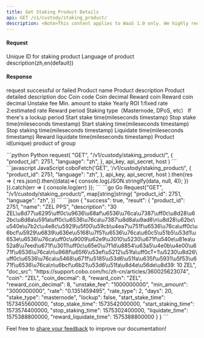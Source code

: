 ```yaml
---
title: Get Staking Product Details
api: GET /v1/custody/staking_product/ 
description: <Note>This content applies to WaaS 1.0 only. We highly recommend that you upgrade to [WaaS 2.0](https://www.cobo.com/developers/v2/guides/overview/introduction).</Note> This endpoint returns information about a staking product with the given product ID. The response is a JSON object containing details about the product, such as its name, description, and rewards. The language parameter can be used to specify the language of the response (default is English).
---
```

#### Request
<ParamField query="product_id" type="String" required>Unique ID for staking product</ParamField>
<ParamField query="language" type="String" >Language of product description(zh,en(default))</ParamField>

#### Response
<ResponseField name="success" type="bool">request successful or failed</ResponseField>
<ResponseField name="result" type="object">
    <Expandable title="object">
        <ResponseField name="name" type="String" >Product name</ResponseField>
        <ResponseField name="description" type="String" >Product description</ResponseField>
        <ResponseField name="doc_src" type="String" >Product detailed description doc</ResponseField>
        <ResponseField name="coin" type="String" >Coin code</ResponseField>
        <ResponseField name="coin_decimal" type="Int" >Coin decimal</ResponseField>
        <ResponseField name="reward_coin" type="String" >Reward coin</ResponseField>
        <ResponseField name="reward_coin_decimal" type="Int" >Reward coin decimal</ResponseField>
        <ResponseField name="unstake_fee" type="String" >Unstake fee</ResponseField>
        <ResponseField name="min_amount" type="String" >Min. amount to stake</ResponseField>
        <ResponseField name="rate" type="String" >Yearly ROI</ResponseField>
        <ResponseField name="rate_type" type="Int" >1:fixed rate 2:estimated rate</ResponseField>
        <ResponseField name="days" type="Int" >Reward period</ResponseField>
        <ResponseField name="stake_type" type="String" >Staking type（Masternode, DPoS, etc）</ResponseField>
        <ResponseField name="lockup" type="Bool" >If there's a lockup period</ResponseField>
        <ResponseField name="start_stake_time" type="Int" >Start stake time(mileseconds timestamp)</ResponseField>
        <ResponseField name="stop_stake_time" type="Int" >Stop stake time(mileseconds timestamp)</ResponseField>
        <ResponseField name="start_staking_time" type="Int" >Start staking time(mileseconds timestamp)</ResponseField>
        <ResponseField name="stop_staking_time" type="Int" >Stop staking time(mileseconds timestamp)</ResponseField>
        <ResponseField name="liquidate_time" type="Int" >Liquidate time(mileseconds timestamp)</ResponseField>
        <ResponseField name="reward_liquidate_time" type="Int" >Reward liquidate time(mileseconds timestamp)</ResponseField>
        <ResponseField name="product_id" type="Int" >Product id(unique)</ResponseField>
        <ResponseField name="product_group" type="String" >product of group </ResponseField>
  </Expandable>
</ResponseField>

<RequestExample>
```python Python
request(
    "GET",
    "/v1/custody/staking_product/",
    {
        "product_id": 2751,
        "language": "zh",
    },
    api_key, api_secret, host
)
```
```javascript JavaScript
coboFetch('GET', '/v1/custody/staking_product/',
        {
            "product_id": 2751,
            "language": "zh",
        },
        api_key, api_secret, host
    ).then(res => {
        res.json().then((data)=>{
            console.log(JSON.stringify(data, null, 4));
        })
    }).catch(err => {
        console.log(err)
    });
```
```go Go
Request("GET", "/v1/custody/staking_product/", map[string]string{
    "product_id": 2751,
    "language": "zh",
})
```
</RequestExample>

<ResponseExample>
```json
{
  "success": true,
  "result": {
    "product_id": 2751,
    "name": "ZEL PPS",
    "description": "30 ZEL\u8d77\u6295\uff0c\u9636\u68af\u6536\u76ca\u7387\uff0c\u8d28\u62bc\u8d8a\u591a\uff0c\u6536\u76ca\u7387\u8d8a\u9ad8\n\u8d28\u62bc\u540e\u7b2c\u4e8c\u5929\u5f00\u59cb\u4ea7\u751f\u6536\u76ca\uff0c\u6bcf\u5929\u6839\u636e\u5168\u7f51\u6536\u76ca\u60c5\u51b5\u53d1\u653e\u6536\u76ca\uff0c\u9009\u62e9\u3010\u5230\u671f\u540e\u81ea\u52a8\u7eed\u671f\u3011\uff0c\u65e0\u7f1d\u8854\u63a5\u4e0b\u4e00\u671f\u6536\u76ca\n\u968f\u65f6\u53ef\u5212\u51fa\uff0cT+1\u5230\u8d26\uff0c\u6536\u76ca\u5468\u671f\u5185\u53d6\u51fa\u635f\u5931\u5f53\u671f\u6536\u76ca\n\u6bcf\u6b21\u53d6\u51fa\u8d4e\u56de\u8d39: 10 ZEL",
    "doc_src": "https://support.cobo.com/hc/zh-cn/articles/360025623074",
    "coin": "ZEL",
    "coin_decimal": 8,
    "reward_coin": "ZEL",
    "reward_coin_decimal": 8,
    "unstake_fee": "1000000000",
    "min_amount": "3000000000",
    "rate": "0.1351459495",
    "rate_type": 2,
    "days": 20,
    "stake_type": "masternode",
    "lockup": false,
    "start_stake_time": 1573455600000,
    "stop_stake_time": 1573542000000,
    "start_staking_time": 1573574400000,
    "stop_staking_time": 1575302400000,
    "liquidate_time": 1575388800000,
    "reward_liquidate_time": 1575388800000
  }
}
```
</ResponseExample>

<Tip>Feel free to [share your feedback](https://forms.zohopublic.com/cobo/form/DocumentFeedbackForm/formperma/QvLOhxJv1_JMsJ-1dleZ8Itb_7rzN-LtgvsDdxosoVI) to improve our documentation!</Tip>